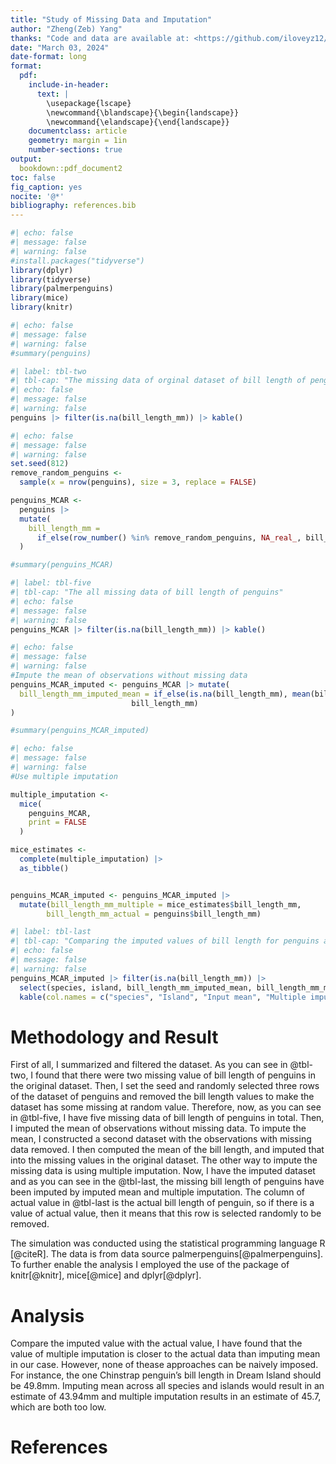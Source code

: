 ```yaml
---
title: "Study of Missing Data and Imputation"
author: "Zheng(Zeb) Yang"
thanks: "Code and data are available at: <https://github.com/iloveyz12/Penguins.git>, Acknowledge to the review of Bernice Bao"
date: "March 03, 2024"
date-format: long
format: 
  pdf: 
    include-in-header: 
      text: |
        \usepackage{lscape}
        \newcommand{\blandscape}{\begin{landscape}}
        \newcommand{\elandscape}{\end{landscape}}
    documentclass: article
    geometry: margin = 1in
    number-sections: true
output: 
  bookdown::pdf_document2
toc: false
fig_caption: yes
nocite: '@*'
bibliography: references.bib
---
```


```r
#| echo: false
#| message: false
#| warning: false
#install.packages("tidyverse")
library(dplyr)
library(tidyverse)
library(palmerpenguins)
library(mice)
library(knitr)

```

```r
#| echo: false
#| message: false
#| warning: false
#summary(penguins)

```


```r
#| label: tbl-two
#| tbl-cap: "The missing data of orginal dataset of bill length of penguins"
#| echo: false
#| message: false
#| warning: false
penguins |> filter(is.na(bill_length_mm)) |> kable()
```


```r
#| echo: false
#| message: false
#| warning: false
set.seed(812)
remove_random_penguins <-
  sample(x = nrow(penguins), size = 3, replace = FALSE)

penguins_MCAR <-
  penguins |>
  mutate(
    bill_length_mm =
      if_else(row_number() %in% remove_random_penguins, NA_real_, bill_length_mm)
  )

#summary(penguins_MCAR)

```

```r
#| label: tbl-five
#| tbl-cap: "The all missing data of bill length of penguins"
#| echo: false
#| message: false
#| warning: false
penguins_MCAR |> filter(is.na(bill_length_mm)) |> kable()
```



```r
#| echo: false
#| message: false
#| warning: false
#Impute the mean of observations without missing data
penguins_MCAR_imputed <- penguins_MCAR |> mutate(
  bill_length_mm_imputed_mean = if_else(is.na(bill_length_mm), mean(bill_length_mm, na.rm = TRUE),       
                           bill_length_mm)
)

#summary(penguins_MCAR_imputed)
```

```r
#| echo: false
#| message: false
#| warning: false
#Use multiple imputation

multiple_imputation <-
  mice(
    penguins_MCAR,
    print = FALSE
  )

mice_estimates <-
  complete(multiple_imputation) |>
  as_tibble()


penguins_MCAR_imputed <- penguins_MCAR_imputed |>
  mutate(bill_length_mm_multiple = mice_estimates$bill_length_mm,
        bill_length_mm_actual = penguins$bill_length_mm)
```


```r
#| label: tbl-last
#| tbl-cap: "Comparing the imputed values of bill length for penguins and the overall mean bill length"
#| echo: false
#| message: false
#| warning: false
penguins_MCAR_imputed |> filter(is.na(bill_length_mm)) |>
  select(species, island, bill_length_mm_imputed_mean, bill_length_mm_multiple, bill_length_mm_actual) |>
  kable(col.names = c("species", "Island", "Input mean", "Multiple imputation	", "Actual"))
```



# Methodology and Result#
First of all, I summarized and filtered the dataset. As you can see in @tbl-two, I found that there were two missing value of bill length of penguins in the original dataset. Then, I set the seed and randomly selected three rows of the dataset of penguins and removed the bill length values to make the dataset has some missing at random value. Therefore, now, as you can see in @tbl-five, I have five missing data of bill length of penguins in total. Then, I imputed the mean of observations without missing data. To impute the mean, I constructed a second dataset with the observations with missing data removed. I then computed the mean of the bill length, and imputed that into the missing values in the original dataset. The other way to impute the missing data is using multiple imputation. Now, I have the imputed dataset and as you can see in the @tbl-last, the missing bill length of penguins have been imputed by imputed mean and multiple imputation. The column of actual value in @tbl-last is the actual bill length of penguin, so if there is a value of actual value, then it means that this row is selected randomly to be removed.

 The simulation was conducted using the statistical programming language R [@citeR]. The data is from data source palmerpenguins[@palmerpenguins]. To further enable the analysis I employed the use of the package of knitr[@knitr], mice[@mice] and dplyr[@dplyr].








# Analysis #
Compare the imputed value with the actual value, I have found that the value of multiple imputation is closer to the actual data than imputing mean in our case. However, none of thease approaches can be naively imposed. For instance, the one Chinstrap penguin's bill length in Dream Island should be 49.8mm. Imputing mean across all species and islands would result in an estimate of 43.94mm and multiple imputation results in an estimate of 45.7, which are both too low. 

\clearpage


# References {.unnumbered}
